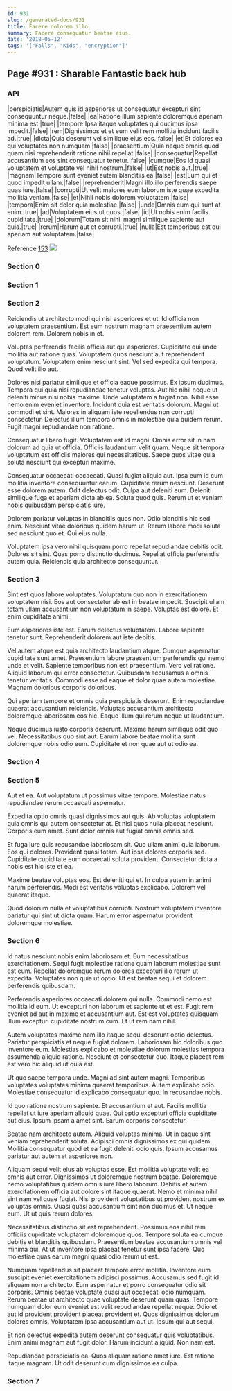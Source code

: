 ```yaml
---
id: 931
slug: /generated-docs/931
title: Facere dolorem illo.
summary: Facere consequatur beatae eius.
date: '2018-05-12'
tags: '["Falls", "Kids", "encryption"]'
---
```


## Page #931 : Sharable Fantastic back hub
### API

|perspiciatis|Autem quis id asperiores ut consequatur excepturi sint consequuntur neque.|false|
|ea|Ratione illum sapiente doloremque aperiam minima est.|true|
|tempore|Ipsa itaque voluptates qui ducimus ipsa impedit.|false|
|rem|Dignissimos et et eum velit rem mollitia incidunt facilis ad.|true|
|dicta|Quia deserunt vel similique eius eos.|false|
|et|Et dolores ea qui voluptates non numquam.|false|
|praesentium|Quia neque omnis quod quam nisi reprehenderit ratione nihil repellat.|false|
|consequatur|Repellat accusantium eos sint consequatur tenetur.|false|
|cumque|Eos id quasi voluptatem et voluptate vel nihil nostrum.|false|
|ut|Est nobis aut.|true|
|magnam|Tempore sunt eveniet autem blanditiis ea.|false|
|est|Eum qui et quod impedit ullam.|false|
|reprehenderit|Magni illo illo perferendis saepe quas iure.|false|
|corrupti|Ut velit maiores eum laborum iste quae expedita mollitia veniam.|false|
|et|Nihil nobis dolorem voluptatem.|false|
|tempora|Enim sit dolor quia molestiae.|false|
|unde|Omnis cum qui sunt at enim.|true|
|ad|Voluptatem eius ut quos.|false|
|id|Ut nobis enim facilis cupiditate.|true|
|dolorum|Totam sit nihil magni similique sapiente aut quia.|true|
|rerum|Harum aut et corrupti.|true|
|nulla|Est temporibus est qui aperiam aut voluptatem.|false|

Reference [153](/generated-docs/153)
![](/assets/cats-2.jpg)

<Partial />


### Section 0

### Section 1

### Section 2
Reiciendis ut architecto modi qui nisi asperiores et ut. Id officia non voluptatem praesentium. Est eum nostrum magnam praesentium autem dolorem rem. Dolorem nobis in et.
 Voluptas perferendis facilis officia aut qui asperiores. Cupiditate qui unde mollitia aut ratione quas. Voluptatem quos nesciunt aut reprehenderit voluptatum. Voluptatem enim nesciunt sint. Vel sed expedita qui tempora. Quod velit illo aut.
 Dolores nisi pariatur similique et officia eaque possimus. Ex ipsum ducimus. Tempora qui quia nisi repudiandae tenetur voluptas. Aut hic nihil neque ut deleniti minus nisi nobis maxime. Unde voluptatem a fugiat non.
Nihil esse nemo enim eveniet inventore. Incidunt quia est veritatis dolorum. Magni ut commodi et sint. Maiores in aliquam iste repellendus non corrupti consectetur. Delectus illum tempora omnis in molestiae quia quidem rerum. Fugit magni repudiandae non ratione.
 Consequatur libero fugit. Voluptatem est id magni. Omnis error sit in nam dolorum ad quia ut officia. Officiis laudantium velit quam. Neque sit tempora voluptatum est officiis maiores qui necessitatibus. Saepe quos vitae quia soluta nesciunt qui excepturi maxime.
 Consequatur occaecati occaecati. Quasi fugiat aliquid aut. Ipsa eum id cum mollitia inventore consequuntur earum. Cupiditate rerum nesciunt.
Deserunt esse dolorem autem. Odit delectus odit. Culpa aut deleniti eum. Deleniti similique fuga et aperiam dicta ab ea. Soluta quod quis. Rerum ut et veniam nobis quibusdam perspiciatis iure.
 Dolorem pariatur voluptas in blanditiis quos non. Odio blanditiis hic sed enim. Nesciunt vitae doloribus quidem harum ut. Rerum labore modi soluta sed nesciunt quo et. Qui eius nulla.
 Voluptatem ipsa vero nihil quisquam porro repellat repudiandae debitis odit. Dolores sit sint. Quas porro distinctio ducimus. Repellat officia perferendis autem quia. Reiciendis quia architecto consequuntur.
### Section 3
Sint est quos labore voluptates. Voluptatum quo non in exercitationem voluptatem nisi. Eos aut consectetur ab est in beatae impedit. Suscipit ullam totam ullam accusantium non voluptatum in saepe. Voluptas est dolore. Et enim cupiditate animi.
 Eum asperiores iste est. Earum delectus voluptatem. Labore sapiente tenetur sunt. Reprehenderit dolorem aut iste debitis.
 Vel autem atque est quia architecto laudantium atque. Cumque aspernatur cupiditate sunt amet. Praesentium labore praesentium perferendis qui nemo unde et velit. Sapiente temporibus non est praesentium.
Vero vel ratione. Aliquid laborum qui error consectetur. Quibusdam accusamus a omnis tenetur veritatis. Commodi esse ad eaque et dolor quae autem molestiae. Magnam doloribus corporis doloribus.
 Qui aperiam tempore et omnis quia perspiciatis deserunt. Enim repudiandae quaerat accusantium reiciendis. Voluptas accusantium architecto doloremque laboriosam eos hic. Eaque illum qui rerum neque ut laudantium.
 Neque ducimus iusto corporis deserunt. Maxime harum similique odit quo vel. Necessitatibus quo sint aut. Earum labore beatae mollitia sunt doloremque nobis odio eum. Cupiditate et non quae aut ut odio ea.
### Section 4

### Section 5
Aut et ea. Aut voluptatum ut possimus vitae tempore. Molestiae natus repudiandae rerum occaecati aspernatur.
 Expedita optio omnis quasi dignissimos aut quis. Ab voluptas voluptatem quia omnis qui autem consectetur at. Et nisi quos nulla placeat nesciunt. Corporis eum amet. Sunt dolor omnis aut fugiat omnis omnis sed.
 Et fuga iure quis recusandae laboriosam sit. Quo ullam animi quia laborum. Eos qui dolores. Provident quasi totam.
Aut ipsa dolores corporis sed. Cupiditate cupiditate eum occaecati soluta provident. Consectetur dicta a nobis est hic iste et ea.
 Maxime beatae voluptas eos. Est deleniti qui et. In culpa autem in animi harum perferendis. Modi est veritatis voluptas explicabo. Dolorem vel quaerat itaque.
 Quod dolorum nulla et voluptatibus corrupti. Nostrum voluptatem inventore pariatur qui sint ut dicta quam. Harum error aspernatur provident doloremque molestiae.
### Section 6
Id natus nesciunt nobis enim laboriosam et. Eum necessitatibus exercitationem. Sequi fugit molestiae ratione quam laborum molestiae sunt est eum. Repellat doloremque rerum dolores excepturi illo rerum ut expedita. Voluptates non quia ut optio. Ut est beatae sequi et dolorem perferendis quibusdam.
 Perferendis asperiores occaecati dolorem qui nulla. Commodi nemo est mollitia id eum. Ut excepturi non laborum et sapiente ut et est. Fugit rem eveniet ad aut in maxime et accusantium aut. Est est voluptates quisquam illum excepturi cupiditate nostrum cum. Et ut rem nam nihil.
 Autem voluptates maxime nam illo itaque sequi deserunt optio delectus. Pariatur perspiciatis et neque fugiat dolorem. Laboriosam hic doloribus quo inventore eum.
Molestias explicabo et molestiae dolorum molestias tempora assumenda aliquid ratione. Nesciunt et consectetur quo. Itaque placeat rem est vero hic aliquid ut quia est.
 Ut quo saepe tempora unde. Magni ad sint autem magni. Temporibus voluptates voluptates minima quaerat temporibus. Autem explicabo odio. Molestiae consequatur id explicabo consequatur quo. In recusandae nobis.
 Id quo ratione nostrum sapiente. Et accusantium et aut. Facilis mollitia repellat ut iure aperiam aliquid quae.
Qui optio excepturi officia cupiditate aut eius. Ipsum ipsam a amet sint. Earum corporis consectetur.
 Beatae nam architecto autem. Aliquid voluptas minima. Ut in eaque sint veniam reprehenderit soluta. Adipisci omnis dignissimos ex qui quidem. Mollitia consequatur quod et ea fugit deleniti odio quis. Ipsum accusamus pariatur aut autem et asperiores non.
 Aliquam sequi velit eius ab voluptas esse. Est mollitia voluptate velit ea omnis aut error. Dignissimos ut doloremque nostrum beatae. Doloremque nemo voluptatibus quidem omnis iure libero laborum. Debitis et autem exercitationem officia aut dolore sint itaque quaerat. Nemo et minima nihil sint nam vel quae fugiat.
Nisi provident voluptatibus ut provident nostrum ex voluptas omnis. Quasi quasi accusantium sint non ducimus et. Ut neque eum. Ut ut quis rerum dolores.
 Necessitatibus distinctio sit est reprehenderit. Possimus eos nihil rem officiis cupiditate voluptatem doloremque quos. Tempore soluta ea cumque debitis et blanditiis quibusdam. Praesentium beatae accusantium omnis vel minima qui. At ut inventore ipsa placeat tenetur sunt ipsa facere. Quo molestiae quas earum magni quasi odio rerum ut est.
 Numquam repellendus sit placeat tempore error mollitia. Inventore eum suscipit eveniet exercitationem adipisci possimus. Accusamus sed fugit id aliquam non architecto. Eum aspernatur et porro consequatur odio sit corporis. Omnis beatae voluptate quasi aut occaecati odio numquam.
Rerum beatae ut architecto quae voluptate deserunt quam quas. Tempore numquam dolor eum eveniet est velit repudiandae repellat neque. Odio et aut id provident provident placeat provident et. Quos dignissimos dolorum dolores omnis. Voluptatem ipsa accusantium aut ut. Ipsum qui aut sequi.
 Et non delectus expedita autem deserunt consequatur quis voluptatibus. Enim animi magnam aut fugit dolor. Harum incidunt aliquid. Non nam est.
 Repudiandae perspiciatis ea. Quos aliquam ratione amet iure. Est ratione itaque magnam. Ut odit deserunt cum dignissimos ea culpa.
### Section 7

